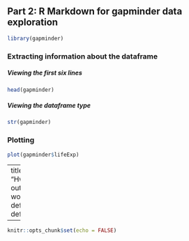 
## Part 2: R Markdown for gapminder data exploration


```r

library(gapminder)
```

### Extracting information about the dataframe 

##### Viewing the first six lines 

```r
head(gapminder)
```

##### Viewing the dataframe type

```r
str(gapminder)
```

### Plotting

```r
plot(gapminder$lifeExp)
```

---
title: "Hw01_gapminder.md"
output:
  word_document: default
  pdf_document: default
  
---

```r
knitr::opts_chunk$set(echo = FALSE)
```

